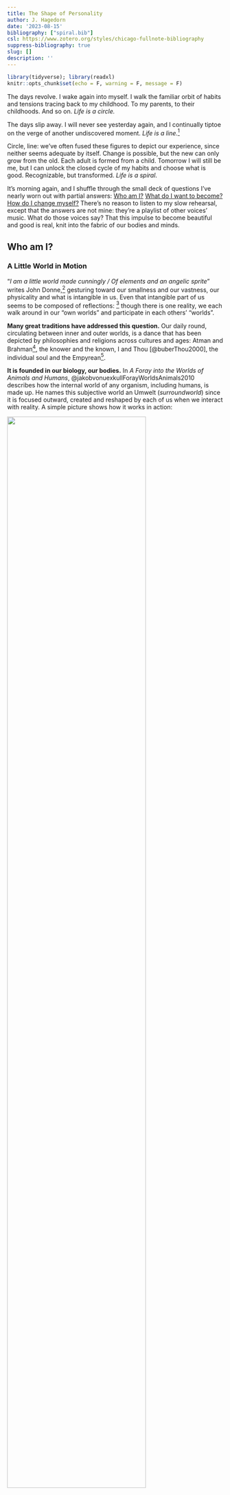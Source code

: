 ```yaml
---
title: The Shape of Personality
author: J. Hagedorn
date: '2023-08-15'
bibliography: ["spiral.bib"]
csl: https://www.zotero.org/styles/chicago-fullnote-bibliography
suppress-bibliography: true
slug: []
description: ''
---
```


```r
library(tidyverse); library(readxl)
knitr::opts_chunk$set(echo = F, warning = F, message = F)
```


The days revolve.  I wake again into myself.  I walk the familiar orbit of habits and tensions tracing back to my childhood.  To my parents, to their childhoods. And so on.  *Life is a circle.*  
    
The days slip away.  I will never see yesterday again, and I continually tiptoe on the verge of another undiscovered moment.  *Life is a line.*^[The line I refer to here does not need to be straight: it is a figure for outward motion, leaving stability and balance for exploration.]  
    
Circle, line: we've often fused these figures to depict our experience, since neither seems adequate by itself.  Change is possible, but the new can only grow from the old.  Each adult is formed from a child.  Tomorrow I will still be me, but I can unlock the closed cycle of my habits and choose what is good.  Recognizable, but transformed. *Life is a spiral*.
    
It's morning again, and I shuffle through the small deck of questions I've nearly worn out with partial answers:  [Who am I?](#who) [What do I want to become?](#what) [How do I change myself?](#how)  There's no reason to listen to my slow rehearsal, except that the answers are not mine: they're a playlist of other voices' music.  What do those voices say?  That this impulse to become beautiful and good is real, knit into the fabric of our bodies and minds.

## Who am I? {#who}

### A Little World in Motion

"*I am a little world made cunningly / Of elements and an angelic sprite*" writes John Donne,^[See [Holy Sonnet 5](https://www.poetryfoundation.org/poems/44108/holy-sonnets-i-am-a-little-world-made-cunningly)] gesturing toward our smallness and our vastness, our physicality and what is intangible in us.  Even that intangible part of us seems to be composed of reflections: ^[As one of Donne's contemporaries notes, the "*mind a mirror is of heavenly sights, / A brief wherein all marvels summed lie*".  See [Look Home](https://www.poetry.com/poem/31924/look-home) by Robert Southwell.] though there is one reality, we each walk around in our "own worlds" and participate in each others' "worlds".  

__Many great traditions have addressed this question.__  Our daily round, circulating between inner and outer worlds, is a dance that has been depicted by philosophies and religions across cultures and ages: Atman and Brahman^[अयम् आत्मा ब्रह्म
*ayam ātmā brahma*, roughly translated "the self is connected to the deep foundation of reality", from the [Brihadaranyaka Upanishad 4.4.5](https://archive.org/details/Brihadaranyaka.Upanishad.Shankara.Bhashya.by.Swami.Madhavananda/page/712/mode/2up). The Upanishads also include the notion that all creatures are connected to this deep foundation, (सर्वं खल्विदं ब्रह्म, *sarvam* *khalvidam* *brahma*), see [Chandogya Upanishad 3.14.1](https://archive.org/details/upanishads01ml/page/48/mode/2up)], the knower and the known, I and Thou [@buberThou2000], the individual soul and the Empyrean^[For Dante, entering heaven can be seen as approaching this unity between self and other: "*In this flash of insight, all “I”s are one: each is everything and nothing. This was the revelation experienced by Moses on Mount Sinai, which prompted him to tell the Israelites: “I AM sent me to you.”*". [@moevsMetaphysicsDanteComedy2005], p. 31].

<!-- Make it personal -->

__It is founded in our biology, our bodies.__  In *A Foray into the Worlds of Animals and Humans*, @jakobvonuexkullForayWorldsAnimals2010 describes how the internal world of any organism, including humans, is made up.  He names this subjective world an Umwelt (*surroundworld*) since it is focused outward, created and reshaped by each of us when we interact with reality. A simple picture shows how it works in action:

![](images/umwelt.png){width=80%}

__Each person unites the inner and outer world.__  The beauty of the Umwelt model is that it explains a lot, and simply. It pares down the bewildering array of experience into two realms: *inside* of me, and *outside* of me. In it, all experiences are shown as pathways between the inner world and outer reality: the narrow routes by which we *sense* the outer world (coming in), and by which we *affect* it (going out).  This loop describes all of our relationships with others: we listen and speak, we take and give.

<!-- Make it personal -->

__We grow in place, within limits.__  Staggering and complex as our experiences are, they move through us along this pathway.  But the path is not a closed circle, endlessly playing the same loop over and over again: it's more like a spiral.  The world changes, and calls me to change.  Sunsets may be the same as when I was a kid, but I *sense* them differently.  I change myself, and even the ungovernable world, a little bit at a time.

<!-- Make it personal -->

__We can grow into beauty, or diminish.__  The spiral, that elegant fusion of circle and line, acknowledges repetition while allowing transformation.  And it's worth noting that I can change for better or for worse, and we acknowledge this when we talk about a *vicious cycle* (or its more recent sibling, the *virtuous cycle*).^[While it seems that early usage of 'vitious cycle' goes [back to 1608](https://english.stackexchange.com/questions/375811/origin-of-vicious-circle-and-vicious-cycle), both terms began to be used more widely only in the 20th century, [according to Google Ngram Viewer](https://books.google.com/ngrams/graph?content=virtuous+cycle%2Cvicious+cycle&year_start=1800&year_end=2019&corpus=en-2019&smoothing=0)]  A spiral is vicious when it closes me off into an inner world which becomes antagonistic to others.  It is virtuous when it beckons me out to gather and learn from the world beyond, in order to share with others.

<!-- Make it personal -->

__I have a choice of how I grow.__  The world rushes in and I have a choice, moment-by-moment, day-after-day.  The process is difficult, and sometimes tedious, but it has real implications.  And if a little change is possible each time I move through this cycle, then a question presents itself: what is the shape I want to make?  

What are some of the the shapes that other people trace as they experience the world, make choices, and act on them?

<!-- Make it personal -->

### Same Differences
  
No one else has the same story as me.  Down to the spelling of my genetic code, I'm unique.  But others' stories resonate with me.  Even my body is written with the same language as yours: we're the same.

The collection of traits that my family, friends and colleagues recognize as 'me' describe patterns of interactions they've had with me.  Those patterns are the various ways that I interact with the world, my own specific remix of the kinds of interactions that others have with the world.

I'll use examples from my life since I have them at hand, not because they're particularly laudable or exemplary.  It comforts me to know that I'm one slice from the broad spectrum of personhood.^[While there are certainly some unhealthy patterns, it's important to start by saying that beauty and health exist within a range, and that we are not trying to optimize personality to meet some secret combination lock of what is 'best'.]

__We engage the world through patterns of action, called traits.__ Over time, people have classified the ways in which humans interact with the world, from the ancient models of the *four humors*^[Echoes of this model come down into modern science, as in the work of Hans Eysenck (1916–97). "If one crosses Eysenck’s extroversion–introversion dimension with the emotional stability emotional lability dimension, four cells emerge that correspond to the Greek model of Hippocrates and Galen", according to @dumontHistoryPersonalityPsychology2010] or the *triguna*^[For a crosswalk of Indian Ayurvedic models and modern psychology, see: @srivastavaConceptPersonalityIndian2012] to modern neuropsychology.  One of the more recent versions of this effort has resulted in trait models of personality.^[See [@dumontHistoryPersonalityPsychology2010], p. 150] Beginning with the available stock of phrases available in our speech and writing, researchers have investigated whether the various descriptions we apply to each other can be distilled to a handful of common traits transcending cultures and languages.  This way, descriptions such as "she is dutiful" and "she is diligent" and "she is detail-oriented" might all be seen as pointing to an underlying character trait of "conscientiousness."  A trait is a repeated pattern which reveals how you interpret the flow of sensations and react to them.  For example, if you typically react to the flow of sensations from a crowded party with enthusiasm, you're displaying a trait we call *extroversion*.  If you shy away from asserting yourself at the party, you're exhibiting the flip side of that trait (i.e. *introversion*).  The table below gives a simplified take on how these two sides of a single trait would navigate the same scenario (i.e. a party):

|                  |                  Introverted|                  Extroverted| 
|:-----------------|----------------------------:|----------------------------:|
|__Sensing__       |               "It's so loud"|   "Great music. Who's here?"|  
|__Choosing__      |"How long do I need to stay?"|"Who should I talk to first?"|  
|__Effecting__     |             "I'm taking off"|                 "Hey there!"|

Shyness was a formative trait of mine, growing up. The exuberant confidence I seemed to observe among my peers had no echo in me.  So I had a couple options: either I could linger on the periphery of the social sphere, hoping to be let in by a compassionate insider, or I could go off and develop my own worlds in private, pursuing reading, art, imagination.  

I did both. My heart vacillated, yearning to be accepted by others, and fascinated with the creative discovery which solitude allowed.  *Will the next kid run headlong at my link in the Red Rover chain to signal me out as weak?  Will the batter smack the ball out here to left field and catch me daydreaming?*  I made a few deep connections and hoped that these connections would keep me in the tribal alliances of children. *Was I invited to the sleepover just because Jonathan's mom felt bad for me?*  I wanted to be surrounded by people, but invisible.

__For all our differences, our underlying traits align across a few dimensions.__  No matter how lost I felt in my feelings as a child, there were others who felt the same way. Even in my own school, there were kindred personalities. It's an acrid, humorous irony: so many lonely people within arms' reach of one another.  With so much in common, and so much to discover.

Generations of researchers have located five or maybe six basic dimensions which explain the incredible variety of personalities that we encounter in others.^[The two most popular trait models are known as the Five-Factor Model (FFM) and HEXACO.  The FFM uses the acronym OCEAN as a mnemmonic for the traits: *Openness to Experience*, *Conscientiousness*, *Extroversion*, *Agreeableness*, and *Neuroticism*.  HEXACO itself is an acronym, and adds an additional trait of *Honesty-Humility* to the other five, which it renames as: *Emotionality*, *eXtroversion*, *Agreeableness* (versus Anger), *Conscientiousness*, and *Openness to Experience*.]  Of course people are intricate, layering traits to produce different resonances. Even more, these layered traits interact with different environments in different ways, leading to a nearly infinite flowering of distinct persons. Each person is unique, yes, but our differences can be plotted along these same few dimensions, just as the plenitude of giraffes, tsunamis, books, and radiolarians all live within four observable dimensions of time and space. 

Complicating my own proclivity for introversion is the dimension of *agreeableness*.  While extroversion has to do with how one draws energy, this trait describes *how* we engage with others: whether I am cooperative, polite, trusting, kind, affectionate, empathetic.  Growing up, much of the social sphere struck me as artificial, and when others were unkind to me, I began to resent those arbitrary rules and find them oppressive.  I eschewed the formality of *politeness* and social norms, but continued to long for compassion.  I wanted others to feel my feelings with me, and I found myself attuned to each facial expression that my classmates made.  Maybe it started as a way to check others' approval of me, but what I saw in their curl of their lips and the creases of their eyes were deep, internal worlds: pain and hope like my own.  This compassion also rooted my nervous system to the stories I grew up with in Christianity.  The golden rule taught there didn't seem like a social norm but a revelation, more like the law of gravity.

Awkward in the spotlight of others' attention, when I feel empathy it can be tempting to distance myself or fabricate a false harmony before issues are truly resolved.  Hardwired to the facial expressions of others, I often rush to resolve that pain.  Knowing this weakness in myself, I have belatedly come to value the politeness which annoyed me when I was younger, to see structures and mores as a collective platform for compassion, delaying enemies' momentary wincing or roars by bringing them together at the same table.

The interplay between personality traits is a continual balance, often tense.  Introversion may want to lean on the strictures of politeness, but compassion tugs me back again and again into the charged arena of relationships.  Maybe someday the various urges in me will be aligned, but until then the tension between these traits is a grace, pulling me from stagnation into a virtuous circle. When I'm 'curved in upon myself', to use the phrase of St. Augustine, there are many arcs to escape the gravity of this curve: curiosity, social expectations, compassion.  I restlessly switch between these orientations until I can latch onto something stable, outside of myself.

__Our personalities are rooted in our bodies.__  Of course, if our descriptions point to something real about us, it would be strange if we couldn't trace their presence within the fabric of our bodies. Delving deeper, neurological studies [@alkalayBiologicalBasisFFM2022] have discovered relationships between our longstanding descriptions of ourselves, and the material 'stuff' which makes us up: the brain and other nerves that weave us together.

The Stoic philosophers^[See Zeno of Citium, as quoted in Diogenes Laertius' [Lives of the Eminent Philosophers](https://penelope.uchicago.edu/Thayer/E/Roman/Texts/Diogenes_Laertius/Lives_of_the_Eminent_Philosophers/7/Zeno*.html#87), who "was the first (in his treatise *On the Nature of Man*) to designate as the end "life in agreement with nature" (or living agreeably to nature), which is the same as a virtuous life, virtue being the goal towards which nature guides us."] suggest that we recognize and consciously accept the material design of the cosmos, and the constraints which it places on us.

My personality is rooted in my body, and can't be untangled.  Did my shyness lead me into social situations that produced chemicals similar to those of depression? Or was I born with a body chemistry which predispose me towards being depressed?  Where are the edges of my personality?^[See the essay *Form, Substance, and Difference*, collected in @batesonStepsEcologyMind1999]  Is it in my skin, in my senses or in the traces I leave by interacting with the world?^[In *Form, Substance, and Difference*, Bateson observes that "The mental world—the mind—the world of information processing—is not limited by the skin" (p. 461), and that the boundary of the mind varies depending on the behavior we are trying to explain, so "if...you are trying to explain...a given piece of behavior, such as the locomotion of the blind man, then, for this purpose, you will need the street, the stick, the man; the street, the stick, and so on, round and round. But when the blind man sits down to eat his lunch, his stick and its messages will no longer be relevant—if it is his eating that you want to understand." (p. 466) [@batesonStepsEcologyMind1999]]

My body moves about and takes the bruises of my habits: eyes wrinkled by concentration, liver fattened by immoderation, legs muscled from exploration. While we might display the personality as a simple five-sided shape, it lives in the curls and winding of our guts, the watery lightning of our brains.  

__They have a spiral shape.__  Distilling personality traits down, we find two basic tendencies: *stability* and *plasticity*.^[For the original study deriving these meta-traits from a community survey, see: [@deyoungHigherorderFactorsBig2006]. Later studies such as [@alkalayBiologicalBasisFFM2022], indicate that *stability* is based in the FTI Serotonin system (i.e. cautious/norm compliant), while *plasticity* is based in the dopamine and related norepinephrine system (i.e. curious/energetic).] A motion which holds us together, and a motion that impels us to explore the world.  A circle and a line.^[Identifying these two basic gestures is not the same as engaging in the cliché that there are "two types of people".  There is no utterly 'plastic' person and no utterly 'stable' person. Neither could survive. It is only in the middle space of these tendencies, in their balance, that equilibrium is found. ]

![](images/factors.png){width=80%}

The table above shows how these two tendencies play out across the five factors of personality, as well as the essential aspects [@deyoungFacetsDomains102007] which comprise those factors.  There are many more descriptions clustered under each of these, but this list gives a sense of the space in which our temperaments situate themselves.  This tension is crucial, valuing coherence (*in the circle of stability*) and also the need for movement (*in the line which jolts us toward change*).

Of the two personality factors which allow for plasticity, *extroversion* and *openness*, one is focused on affecting the world and the other is focused on sensing the world. We need these tendencies in order to grow, and we need the other factors to balance that growth. Without that balance, a person would become unstable, glutting themselves on experiences and then seek to influence others to generate new experiences, with no accountability or self-control.

For some people, extroversion is the lever that pushes them out of the rut of stability. I honor this, and frequently wish that I was oriented more towards extroversion.  For me, though, change tends to come through the route of *openness to experience*.

![*Illustration from Darwin’s 'On the Movements and Habits of Climbing Plants'*](images/darwin_climbing_plants.jpg){width=80%}

I can feel the tug of plasticity almost tangibly sometimes: headed into depression, midwinter, or even in the middle of a situation. It's a feeling of almost existential claustrophobia. I am moving around a closed circle, or stuck in the boxes of my calendar appointments. Trapped by the stability produced by *conscientiousness*, by tacitly *agreeing* with the various social pacts I have consented to, I long to explore.  Sometimes this can be satisfied with a bit of reading, and sometimes I want to wake up on another side of the planet.   Each of these inclinations can lean toward escapism, though my motivation is slightly different: not to escape myself, but to rekindle my sense that each small thing is open to possibility.

When I have *conscientiously* broken down all of the activities in my life into tasks, the world can come to seem all surface: a series of closed lids and locked doors. If I *can* find a way to open those doors, even the most mundane objects or activities become suffused with wonder. While it is not quite extroversion, the doors of reality most often open through the form of a living human person who breaks down the walls of my habitual sight.  

Reality coaxes us out of ourselves and into relationship, seeking acceptance, meaning, beauty.  By reaching out, toward deeper engagement with others, we also reach up, toward greater perspective and wisdom.  This spiral motion describes the ascent of kestrels, the growth of seedlings,^[@darwinPowerMovementPlants1881] and the progress of apprentices.^[I find deep sympathies between the later work of both Dante and Darwin, and how each circles back to descriptions of spirals: Dante in the curling hierarchies of the *Commedia*, and Darwin in his descriptions of the circumnutating movements of seedlings in *The power of movement in plants*.  Their visions seem rooted in a common revelation: the fundamental principle of structure and growth, whether material or spiritual.  Even after being exiled from political life (for Dante), or publishing the widely discussed and influential *Origin of Species* (in Darwin) each settled down to ponder this intuition, an echo below time and cultures.]

```r

# https://ipip.ori.org/newIndexofScaleLabels.htm

traits <- read_excel("data/TedoneItemAssignmentTable30APR21.xlsx") 

factors <- traits %>% filter(instrument == "NEO5-20")

tst <-
  factors %>%
  select(text, factor = label, key) %>%
  left_join(
    traits %>% 
      filter(instrument != "NEO5-20") %>% 
      select(text, aspect = label),
    by = "text"
  ) %>%
  filter(key == 1)

# Stack df and present as sunburst/treemp

```

### Traits as Tools

__It's important to hold onto these categories lightly.__  While it is always tempting to see our ideas about reality as reality itself, our ideas are tools: much like telescopes or microscopes.  These help us to see at different levels of resolution, and trait models help us to see behavior patterns by zooming out and viewing them in context.  But these models must continually be tested in our day to day lives: they are tools.  Even the terms used to label traits (*Open, Conscientious, Extroverted, Agreeable, Neurotic*) are fleeting, though they point to a more durable structure that underlies human persons. The accuracy of a specific word erodes as quickly as language and culture changes,^[See [@dumontHistoryPersonalityPsychology2010], p. 346: "we can never be certain what a specific hypothetical construct means, as it is always in evolution... Whenever a society has difficulty describing what is signified by the semantic label for a construct (say, love, or curiosity, or honesty) developing a measure for it is challenging."] and the specific labels used for these factors were plucked from a large array of similar terms.^[[@dumontHistoryPersonalityPsychology2010], p. 177, states that different "researchers have chosen other terms to characterize... factors. Because each higher order factor is extracted from representations of numerous traits that have more specificity than the factor does, we are faced with a problem of nomenclature. It is not a simple matter to choose a name for a factor that neither over-specifies that factor nor privileges one aspect of the dimension more than other more important aspects of it."]  For that reason, it is helpful to understand the types of descriptions which underlie these higher level factors. Having a small set of shared terms is helpful to guide our discussion, but I need to remember that "a map is not the territory"^[See Korzybski's [Science and Sanity](http://esgs.free.fr/uk/art/sands-sup3.pdf)], and that "all models are wrong, [though] some are useful."^[See @boxEmpiricalModelbuildingResponse1987, p. 424]  Reality can't be reduced to the words and tools we use to approximate it.

__I am not reducible to my traits.__  A downside of thinking about oneself as a bundle of traits is that it gives a false sense that these are fixed: that these traits "identify" me, or "add up to" me, rather than describing patterns of my interactions with the world.  We may take some comfort in being part of a group, but this same consolation can make us feel justified in forming sects, dividing us unnecessarily from others.  "*Extroverts don't understand us: they're just wired differently.*"  Similarly, a trait can easily become an excuse, if we see it as inflexible: "*I couldn't possibly talk to that suffering person, I'm an introvert.*"  There's a voice in us that objects to walls being set up arbitrarily,^["*Something there is that doesn't love a wall, / That wants it down.*" writes Robert Frost in [Mending Wall](https://www.poetryfoundation.org/poems/44266/mending-wall), and this applies at least as much to mental walls as physical ones.] a voice that insists "*I too am not a bit tamed, I too am untranslatable.*"^[Yes, my inner voice sometimes takes the form of Walt Whitman.]

__Traits are tools for navigating one's relationship with the world.__^[This is similar to the approach taken by the [StrengthsFinder](https://www.gallup.com/cliftonstrengths/en/253715/34-cliftonstrengths-themes.aspx) system, though that approach urges people to "focus on their strengths" rather than having to endure the pain of refining their weaknesses.  That is to say, it is a tool for business, not for self-transformation.]  Each trait shapes our sense of the world, and provides us with tools to impact our environment.  And we combine each trait with others, to form a comprehensive, complementary approach to the shifting situations we find ourselves in.^[Systems like the Enneagram or the Myers-Briggs try to find a single label which distills a person's characteristics into a type by combining multiple traits into a single label.]

```r
library(gifski)
png_files <- c("images/umwelt_agreeable.png","images/umwelt_openness.png","images/umwelt_extraversion.png")
gifski(png_files, gif_file = "images/umwelt_traits.gif", width = 800, height = 600, delay = 10)
```

![](images/umwelt_traits.gif){width=80%}

<!-- Make it personal -->

__Our tools shape us in return.__  Sensing the world in a way which is compassionate or curious engraves a particular shape in us.^[In the diagrams shown here you can see specific items from the [International Personality Item Pool (IPIP)](https://ipip.ori.org/index.htm) which are associated with the traits of Agreeableness, Open mindedness, and Extroversion.  These are mapped to the specific steps in the functional circle of the Umwelt: sensing, choosing, effecting.]  That engraved pattern, in turn, disposes us to see the world in certain ways: *hopeful*, *manipulative*, *compassionate*, etc. Once the pattern is engraved, it is self-reinforcing, so we must purposefully guide our traits if we want to change their course.^[After all, some actions that are beautiful and admirable, but never occur to me because they do not fall within the cycle of my habits, my environment or my tools. For instance, taking care of premature infants in a hospital. This idea never seriously occurs to me when I make my checklist for the day, but I have friends who do it and I admire them with an awe that one might reserve for a wild elk.]

<!-- Make it personal -->

### One Among Many

__But why would I want to change anyway?  To find a place among others.__  Considering the question "[who am I?](#who)" one hears that same question echoing in each person we encounter, building toward a collective question "Who are we?"  Our little diagram above shows  us as open-ended.  We pour our actions into the world and we do not know how they will return.  We are vulnerable to the world and this has led us to run, to seek shelter, and sometimes to venture sacrifices in hopes that the world will return what we pour into it. We are utterly dependent on the world outside of us and on each other. 

<!-- Make it personal -->

__A complete picture of me includes a picture of those around me.__ It seems silly just to draw my own traits circling around. They only make sense within the flowing ecosystem of others actions, perceptions and communications. After all, these surroundings formed me in the first place.  The "outer world" is comprised of infinite inner worlds: each person in each car, at each subway stop, on each sidewalk; the inner worlds of spiders in a corner, of a mouse within your walls.  If we zoom in on the storm of the outer world, it is actually a cloud of inner worlds; a cloud of perspectives that we will never be able to stand within, but which we honor nonetheless.  My thoughts must bow to the reality of you, since "the best gesture of my brain is less than / your eyelids’ flutter which says / we are for each other."^[See e.e. cummings' [since feeling is first](https://poets.org/poem/feeling-first).  This impulse of honor is echoed in the Eastern Orthodox practice of censing and bowing to each member of the congregation, or the Hindu greeting *namaste*, which can be translated as "the sacred in me salutes the sacred in you."].

__We are for each other.__ As I think of who I am compared to who I want to be the domain of the social comes clearly into view. We are a social sort of creature, defining ourselves by our relationships and by where we fall within those relationships.  While this may begin out of self-interest,^[See, for example, Gregg Henrique's claim that "social influence, defined as the capacity to influence others' actions in accordance with one's interests, is a resource humans are motivated to acquire" in [@henriquesInfluenceMatrix2011] ] relationships require reciprocity. If we are defined by our relationships then we are also undefined by them. That is to say, we can only strengthen our relationships if we erode our boundaries. Think of old lovers who confuse each other's hands for their own,^["*I don’t know any other way to love,/ except in this form in which I am not nor are you,/ so close that your hand upon my chest is mine*", [Love Sonnet XVII](https://www.poetryfoundation.org/poems/49236/one-hundred-love-sonnets-xvii) by Pablo Neruda.] whose perceptions have become mingled because their defenses have been let down. Relationships are our end, in multiple senses: both our goal and our undoing. 

<!-- Make it personal -->

<!-- Add transition -->
